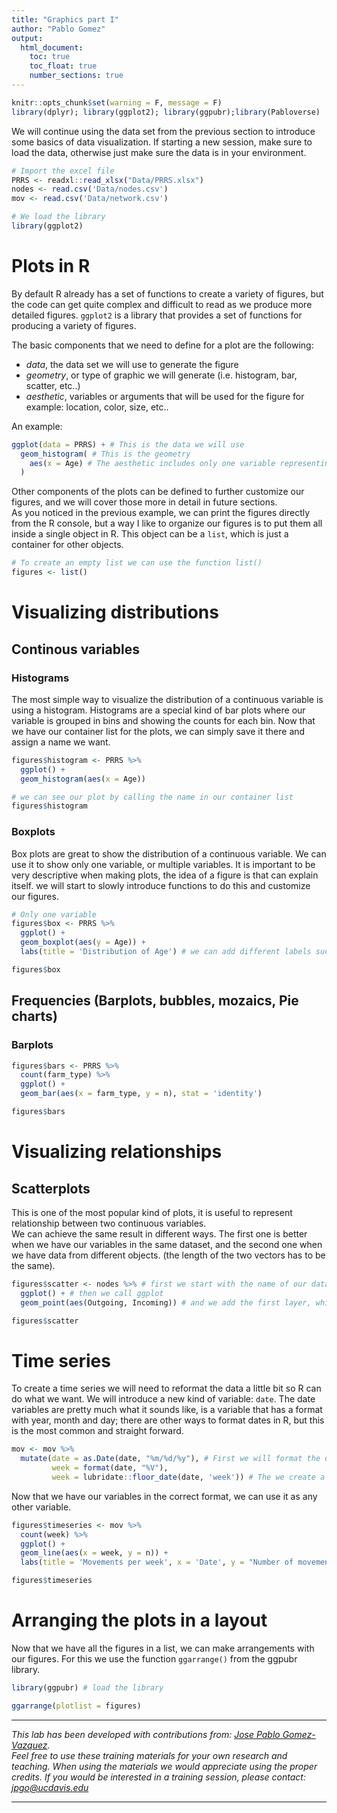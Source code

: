 ```yaml
---
title: "Graphics part I"
author: "Pablo Gomez"
output:
  html_document:
    toc: true
    toc_float: true
    number_sections: true
---
```


```r
knitr::opts_chunk$set(warning = F, message = F)
library(dplyr); library(ggplot2); library(ggpubr);library(Pabloverse)
```

We will continue using the data set from the previous section to introduce some basics of data visualization. If starting a new session, make sure to load the data, otherwise just make sure the data is in your environment.

```r
# Import the excel file
PRRS <- readxl::read_xlsx("Data/PRRS.xlsx")
nodes <- read.csv('Data/nodes.csv')
mov <- read.csv('Data/network.csv')

# We load the library
library(ggplot2)
```

# Plots in R

By default R already has a set of functions to create a variety of figures, but the code can get quite complex and difficult to read as we produce more detailed figures. `ggplot2` is a library that provides a set of functions for producing a variety of figures.

The basic components that we need to define for a plot are the following:
  
  - *data*, the data set we will use to generate the figure
  - *geometry*, or type of graphic we will generate (i.e. histogram, bar, scatter, etc..)
  - *aesthetic*, variables or arguments that will be used for the figure for example: location, color, size, etc..

An example:

```r
ggplot(data = PRRS) + # This is the data we will use
  geom_histogram( # This is the geometry 
    aes(x = Age) # The aesthetic includes only one variable representing the x axis
  )
```

Other components of the plots can be defined to further customize our figures, and we will cover those more in detail in future sections.  
As you noticed in the previous example, we can print the figures directly from the R console, but a way I like to organize our figures is to put them all inside a single object in R. This object can be a `list`, which is just a container for other objects.  

```r
# To create an empty list we can use the function list()
figures <- list()
```


# Visualizing distributions

## Continous variables

### Histograms

The most simple way to visualize the distribution of a continuous variable is using a histogram. Histograms are a special kind of bar plots where our variable is grouped in bins and showing the counts for each bin. Now that we have our container list for the plots, we can simply save it there and assign a name we want.

```r
figures$histogram <- PRRS %>% 
  ggplot() +
  geom_histogram(aes(x = Age))

# we can see our plot by calling the name in our container list
figures$histogram
```


### Boxplots

Box plots are great to show the distribution of a continuous variable. We can use it to show only one variable, or multiple variables. It is important to be very descriptive when making plots, the idea of a figure is that can explain itself. we will start to slowly introduce functions to do this and customize our figures.

```r
# Only one variable
figures$box <- PRRS %>% 
  ggplot() +
  geom_boxplot(aes(y = Age)) +
  labs(title = 'Distribution of Age') # we can add different labels such as the main title

figures$box
```


## Frequencies (Barplots, bubbles, mozaics, Pie charts)

### Barplots

```r
figures$bars <- PRRS %>% 
  count(farm_type) %>% 
  ggplot() +
  geom_bar(aes(x = farm_type, y = n), stat = 'identity')

figures$bars
```

# Visualizing relationships

## Scatterplots

This is one of the most popular kind of plots, it is useful to represent relationship between two continuous variables.  
We can achieve the same result in different ways. The first one is better when we have our variables in the same dataset, and the second one when we have data from different objects. (the length of the two vectors has to be the same).  

```r
figures$scatter <- nodes %>% # first we start with the name of our data.frame
  ggplot() + # then we call ggplot
  geom_point(aes(Outgoing, Incoming)) # and we add the first layer, which is the points

figures$scatter
```


# Time series

To create a time series we will need to reformat the data a little bit so R can do what we want. We will introduce a new kind of variable: `date`. The date variables are pretty much what it sounds like, is a variable that has a format with year, month and day; there are other ways to format dates in R, but this is the most common and straight forward.  

```r
mov <- mov %>% 
  mutate(date = as.Date(date, "%m/%d/%y"), # First we will format the date
         week = format(date, "%V"),
         week = lubridate::floor_date(date, 'week')) # The we create a variable formatting the date as week of the year
```

Now that we have our variables in the correct format, we can use it as any other variable.

```r
figures$timeseries <- mov %>% 
  count(week) %>% 
  ggplot() +
  geom_line(aes(x = week, y = n)) +
  labs(title = 'Movements per week', x = 'Date', y = "Number of movements")

figures$timeseries
```

# Arranging the plots in a layout

Now that we have all the figures in a list, we can make arrangements with our figures. For this we use the function `ggarrange()` from the ggpubr library.  

```r
library(ggpubr) # load the library

ggarrange(plotlist = figures)
```


------------------------------------------------------------------------

*This lab has been developed with contributions from: [Jose Pablo
Gomez-Vazquez](https://www.spablo-temporal.network).\
Feel free to use these training materials for your own research and
teaching. When using the materials we would appreciate using the proper
credits. If you would be interested in a training session, please
contact: [jpgo\@ucdavis.edu](mailto:jpgo@ucdavis.edu){.email}*

------------------------------------------------------------------------